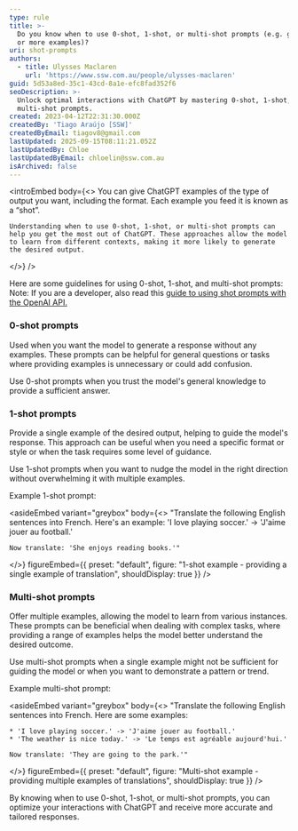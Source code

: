 ```yaml
---
type: rule
title: >-
  Do you know when to use 0-shot, 1-shot, or multi-shot prompts (e.g. give it 1
  or more examples)?
uri: shot-prompts
authors:
  - title: Ulysses Maclaren
    url: 'https://www.ssw.com.au/people/ulysses-maclaren'
guid: 5d53a8ed-35c1-43cd-8a1e-efc8fad352f6
seoDescription: >-
  Unlock optimal interactions with ChatGPT by mastering 0-shot, 1-shot, and
  multi-shot prompts.
created: 2023-04-12T22:31:30.000Z
createdBy: 'Tiago Araújo [SSW]'
createdByEmail: tiagov8@gmail.com
lastUpdated: 2025-09-15T08:11:21.052Z
lastUpdatedBy: Chloe
lastUpdatedByEmail: chloelin@ssw.com.au
isArchived: false
---
```


<introEmbed
  body={<>
    You can give ChatGPT examples of the type of output you want, including the format. Each example you feed it is known as a “shot”.
    
    Understanding when to use 0-shot, 1-shot, or multi-shot prompts can help you get the most out of ChatGPT. These approaches allow the model to learn from different contexts, making it more likely to generate the desired output.
  </>}
/>

Here are some guidelines for using 0-shot, 1-shot, and multi-shot prompts:
Note: If you are a developer, also read this [guide to using shot prompts with the OpenAI API.](https://labelbox.com/guides/zero-shot-learning-few-shot-learning-fine-tuning/)

### 0-shot prompts

Used when you want the model to generate a response without any examples. These prompts can be helpful for general questions or tasks where providing examples is unnecessary or could add confusion.

Use 0-shot prompts when you trust the model's general knowledge to provide a sufficient answer.

### 1-shot prompts

Provide a single example of the desired output, helping to guide the model's response. This approach can be useful when you need a specific format or style or when the task requires some level of guidance.

Use 1-shot prompts when you want to nudge the model in the right direction without overwhelming it with multiple examples.

Example 1-shot prompt:

<asideEmbed
  variant="greybox"
  body={<>
    "Translate the following English sentences into French. Here's an example:
    'I love playing soccer.' -> 'J'aime jouer au football.'
    
    Now translate: 'She enjoys reading books.'"
  </>}
  figureEmbed={{
    preset: "default",
    figure: "1-shot example - providing a single example of translation",
    shouldDisplay: true
  }}
/>

### Multi-shot prompts

Offer multiple examples, allowing the model to learn from various instances. These prompts can be beneficial when dealing with complex tasks, where providing a range of examples helps the model better understand the desired outcome.

Use multi-shot prompts when a single example might not be sufficient for guiding the model or when you want to demonstrate a pattern or trend.

Example multi-shot prompt:

<asideEmbed
  variant="greybox"
  body={<>
    "Translate the following English sentences into French. Here are some examples:
    
    * 'I love playing soccer.' -> 'J'aime jouer au football.'
    * 'The weather is nice today.' -> 'Le temps est agréable aujourd'hui.'
    
    Now translate: 'They are going to the park.'"
  </>}
  figureEmbed={{
    preset: "default",
    figure: "Multi-shot example - providing multiple examples of translations",
    shouldDisplay: true
  }}
/>

By knowing when to use 0-shot, 1-shot, or multi-shot prompts, you can optimize your interactions with ChatGPT and receive more accurate and tailored responses.
